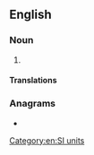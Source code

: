 {{also|exa-meter}}

==English==

===Noun===
{{en-noun}}

# {{alternative spelling of|exametre|from=US|lang=en}}

====Translations====
{{trans-see|exametre}}

===Anagrams===
* {{l|en|exametre}}

[[Category:en:SI units]]